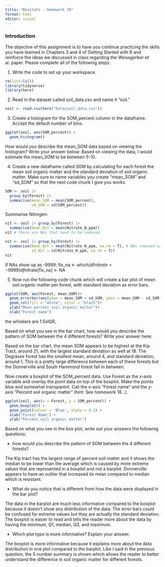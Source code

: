 ```yaml
---
title: "Biostats - Homework 20"
format: html
editor: visual
---
```


### Introduction

The objective of this assignment is to have you continue practicing the skills you have learned in Chapters 3 and 4 of Getting Started with R and reinforce the ideas we discussed in class regarding the Weissgerber et al. paper. Please complete all of the following steps:

1.  Write the code to set up your workspace.

```r
rm(list=ls())  
library(tidyverse)
library(here)
```

2.  Read in the dataset called soil_data.csv and name it "soil."

```r
soil <- read.csv(here("Data/soil_data.csv"))
```

3.  Create a histogram for the SOM_percent column in the dataframe. Accept the default number of bins.

```r
ggplot(soil, aes(SOM_percent)) +
  geom_histogram()
```

How would you describe the mean_SOM data based on viewing the histogram? Write your answer below: Based on viewing the data, I would estimate the mean_SOM to be between 5-10.

4.  Create a new dataframe called SOM by calculating for each forest the mean soil organic matter and the standard deviation of soil organic matter. Make sure to name variables you create "mean_SOM" and "sd_SOM" so that the next code chunk I give you works.

```r
SOM <- soil |>
  group_by(Forest) |>
  summarise(mean_SOM = mean(SOM_percent),
            sd_SOM = sd(SOM_percent)) 
```

Summarise Nitrogen:

```r
nit <- soil |> group_by(Forest) |>
  summarise(mean_Nit = mean(Nitrate_N_ppm))
nit # there are NAs that need to be removed

nit <- soil |> group_by(Forest) |>
  summarise(mean_Nit = mean(Nitrate_N_ppm, na.rm = T), # NAs removed w/. na.rm = T
            sd_Nit = sd(Nitrate_N_ppm, na.rm = T))
nit
```

If NAs show up as -9999: 
fix_na <- which(df$nitrate = -9999) 
df$nitrate[fix_na] <- NA

5.  Now run the following code chunk which will create a bar plot of mean soil organic matter per forest, with standard deviation as error bars.

```r
ggplot(SOM, aes(Forest, mean_SOM))+
  geom_errorbar(aes(ymax = mean_SOM + sd_SOM, ymin = mean_SOM - sd_SOM), width = 0.2)+
  geom_col(fill = "white", color = "black")+
  ylab("Mean percent soil organic matter")+
  xlab("Forest name")
```

the whiskers are 1.5xIQR,

Based on what you see in the bar chart, how would you describe the pattern of SOM between the 4 different forests? Write your answer here:

Based on the bar chart, the mean SOM appears to be highest at the Kip Tract, around 21, with the largest standard deviation as well at 18. The Degrasse forest has the smallest mean, around 4, and standard deviation, around 1. This is a pretty large difference between each of these forests but the Donnerville and South Hammond forest fall in between.

Now create a boxplot of the SOM_percent data. Use Forest as the x-axis variable and overlay the point data on top of the boxplot. Make the points blue and somewhat transparent. Call the x-axis "Forest name" and the y-axis "Percent soil organic matter" (hint: See homework 18...).

```r
ggplot(soil, aes(x = Forest, y = SOM_percent)) +
  geom_boxplot() +
  geom_point(colour = 'Blue', alpha = 0.3) +
  xlab("Forest Name") +
  ylab("Percent soil organic matter")
```

Based on what you see in the box plot, write out your answers the following questions:

-   how would you describe the pattern of SOM between the 4 different forests?

The Kip tract has the largest range of percent soil matter and it shows the median to be lower than the average which is caused by more extreme values that are represented in a boxplot and not a barplot. Donnerville appears to have an outlier that increased its mean compared to median which is resistant.

-   What do you notice that is different from how the data were displayed in the bar plot?

The data in the barplot are much less informative compared to the boxplot because it doesn't show any distribution of the data. The error bars could be confused for extreme values but they are actually the standard deviation. The boxplot is easier to read and tells the reader more about the data by having the minimum, Q1, median, Q3, and maximum.

-   Which plot type is more informative? Explain your answer.

The boxplot is more informative because it explains more about the data distribution in one plot compared to the barplot. Like I said in the previous question, the 5 number summary is shown which allows the reader to better understand the difference in soil organic matter for different forests.
